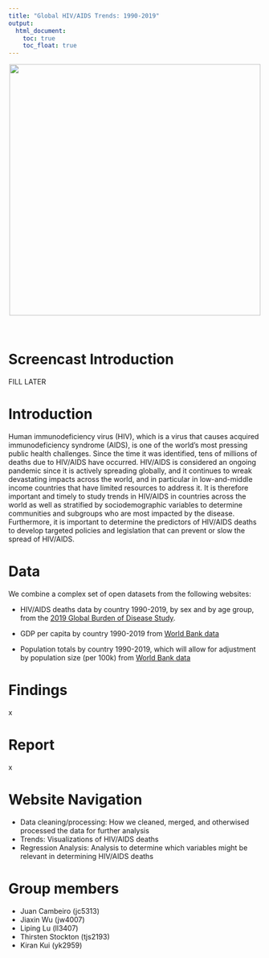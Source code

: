 ```yaml
---
title: "Global HIV/AIDS Trends: 1990-2019"
output: 
  html_document:
    toc: true
    toc_float: true
---  
```


<center>

![](images/hiv.jpg){width=500px}
</center>

<br>

# Screencast Introduction

FILL LATER

# Introduction

Human immunodeficiency virus (HIV), which is a virus that causes acquired immunodeficiency syndrome (AIDS), is one of the world’s most pressing public health challenges. Since the time it was identified, tens of millions of deaths due to HIV/AIDS have occurred. HIV/AIDS is considered an ongoing pandemic since it is actively spreading globally, and it continues to wreak devastating impacts across the world, and in particular in low-and-middle income countries that have limited resources to address it. It is therefore important and timely to study trends in HIV/AIDS in countries across the world as well as stratified by sociodemographic variables to determine communities and subgroups who are most impacted by the disease. Furthermore, it is important to determine the predictors of HIV/AIDS deaths to develop targeted policies and legislation that can prevent or slow the spread of HIV/AIDS.

# Data

We combine a complex set of open datasets from the following websites:

* HIV/AIDS deaths data by country 1990-2019, by sex and by age group, from the [2019 Global Burden of Disease Study](https://vizhub.healthdata.org/gbd-results/?params=gbd-api-2019-public/c896c16b3ce69e85653c71c75e780f64). 

* GDP per capita by country 1990-2019 from [World Bank data](https://data.worldbank.org/indicator/NY.GDP.PCAP.CD?end=2019&start=1990) 

* Population totals by country 1990-2019, which will allow for adjustment by population size (per 100k) from [World Bank data](https://data.worldbank.org/indicator/SP.POP.TOTL) 


# Findings

x

# Report

x


# Website Navigation
* Data cleaning/processing: How we cleaned, merged, and otherwised processed the data for further analysis
* Trends: Visualizations of HIV/AIDS deaths
* Regression Analysis: Analysis to determine which variables might be relevant in determining HIV/AIDS deaths

# Group members
* Juan Cambeiro (jc5313)
* Jiaxin Wu (jw4007) 
* Liping Lu (ll3407)
* Thirsten Stockton (tjs2193)
* Kiran Kui (yk2959)


